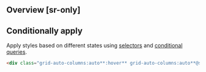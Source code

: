 ## Overview [sr-only]
<Overview/>

## Conditionally apply
Apply styles based on different states using [selectors](/docs/state-selectors) and [conditional queries](/docs/conditional-queries).
```html
<div class="grid-auto-columns:auto**:hover** grid-auto-columns:auto**@sm** grid-auto-columns:auto**@dark** grid-auto-columns:auto**@print**">…</div>
```

